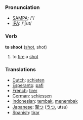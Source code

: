 === Pronunciation ===
*[[w:SAMPA|SAMPA]]: /'/
*[[w:IPA|IPA]]: /'ʃut/

=== Verb ===

'''to shoot''' ([[shot]], shot)

# to [[fire]] a [[shot]]

=== Translations ===
*[[Dutch]]: [[schieten]]
*[[Esperanto]]: [[pafi]]
*[[French]]: [[tirer]]
*[[German]]: [[schiessen]]
*[[Indonesian]]: [[tembak]], [[tembak|menembak]]
*[[Japanese]]: [[撃つ]] ([[うつ]], utsu)
*[[Spanish]]: [[tirar]]